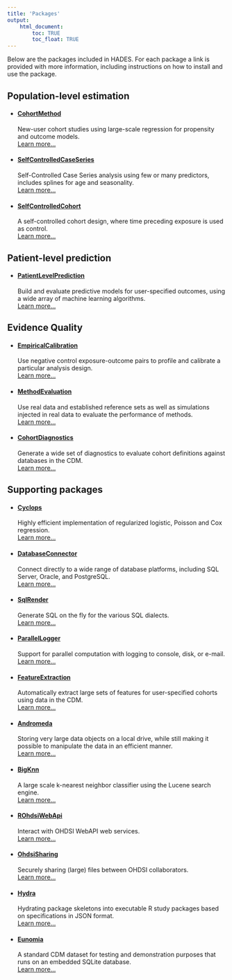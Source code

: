 ```yaml
---
title: 'Packages'
output: 
    html_document:
        toc: TRUE
        toc_float: TRUE
---
```


Below are the packages included in HADES. For each package a link is provided with more information, including instructions on how to install and use the package.

</ul>
<h2 id="pkg_header">Population-level estimation</h2>
<ul id="pkg">
<li><h4><i class="fas  fa-cube "></i> <a href="https://ohdsi.github.io/CohortMethod">CohortMethod</a></h4>New-user cohort studies using large-scale regression for propensity and outcome models.</br><a href="https://ohdsi.github.io/CohortMethod">Learn more...</a></li>
<li><h4><i class="fas  fa-cube "></i> <a href="https://ohdsi.github.io/SelfControlledCaseSeries">SelfControlledCaseSeries</a></h4>Self-Controlled Case Series analysis using few or many predictors, includes splines for age and seasonality.</br><a href="https://ohdsi.github.io/SelfControlledCaseSeries">Learn more...</a></li>
<li><h4><i class="fas  fa-cube "></i> <a href="https://ohdsi.github.io/SelfControlledCohort">SelfControlledCohort</a></h4>A self-controlled cohort design, where time preceding exposure is used as control.</br><a href="https://ohdsi.github.io/SelfControlledCohort">Learn more...</a></li>
</ul>
<h2 id="pkg_header">Patient-level prediction</h2>
<ul id="pkg">
<li><h4><i class="fas  fa-cube "></i> <a href="https://ohdsi.github.io/PatientLevelPrediction">PatientLevelPrediction</a></h4>Build and evaluate predictive models for user-specified outcomes, using a wide array of machine learning algorithms.</br><a href="https://ohdsi.github.io/PatientLevelPrediction">Learn more...</a></li>
</ul>
<h2 id="pkg_header">Evidence Quality</h2>
<ul id="pkg">
<li><h4><i class="fas  fa-cube "></i> <a href="https://ohdsi.github.io/EmpiricalCalibration">EmpiricalCalibration</a></h4>Use negative control exposure-outcome pairs to profile and calibrate a particular analysis design.</br><a href="https://ohdsi.github.io/EmpiricalCalibration">Learn more...</a></li>
<li><h4><i class="fas  fa-cube "></i> <a href="https://ohdsi.github.io/MethodEvaluation">MethodEvaluation</a></h4>Use real data and established reference sets as well as simulations injected in real data to evaluate the performance of methods.</br><a href="https://ohdsi.github.io/MethodEvaluation">Learn more...</a></li>
<li><h4><i class="fas  fa-cube "></i> <a href="https://ohdsi.github.io/CohortDiagnostics">CohortDiagnostics</a></h4>Generate a wide set of diagnostics to evaluate cohort definitions against databases in the CDM.</br><a href="https://ohdsi.github.io/CohortDiagnostics">Learn more...</a></li>
</ul>
<h2 id="pkg_header">Supporting packages</h2>
<ul id="pkg">
<li><h4><i class="fas  fa-cube "></i> <a href="https://ohdsi.github.io/Cyclops">Cyclops</a></h4>Highly efficient implementation of regularized logistic, Poisson and Cox regression.</br><a href="https://ohdsi.github.io/Cyclops">Learn more...</a></li>
<li><h4><i class="fas  fa-cube "></i> <a href="https://ohdsi.github.io/DatabaseConnector">DatabaseConnector</a></h4>Connect directly to a wide range of database platforms, including SQL Server, Oracle, and PostgreSQL.</br><a href="https://ohdsi.github.io/DatabaseConnector">Learn more...</a></li>
<li><h4><i class="fas  fa-cube "></i> <a href="https://ohdsi.github.io/SqlRender">SqlRender</a></h4>Generate SQL on the fly for the various SQL dialects.</br><a href="https://ohdsi.github.io/SqlRender">Learn more...</a></li>
<li><h4><i class="fas  fa-cube "></i> <a href="https://ohdsi.github.io/ParallelLogger">ParallelLogger</a></h4>Support for parallel computation with logging to console, disk, or e-mail.</br><a href="https://ohdsi.github.io/ParallelLogger">Learn more...</a></li>
<li><h4><i class="fas  fa-cube "></i> <a href="https://ohdsi.github.io/FeatureExtraction">FeatureExtraction</a></h4>Automatically extract large sets of features for user-specified cohorts using data in the CDM.</br><a href="https://ohdsi.github.io/FeatureExtraction">Learn more...</a></li>
<li><h4><i class="fas  fa-cube "></i> <a href="https://ohdsi.github.io/Andromeda">Andromeda</a></h4>Storing very large data objects on a local drive, while still making it possible to manipulate the data in an efficient manner.</br><a href="https://ohdsi.github.io/Andromeda">Learn more...</a></li>
<li><h4><i class="fas  fa-cube "></i> <a href="https://ohdsi.github.io/BigKnn">BigKnn</a></h4>A large scale k-nearest neighbor classifier using the Lucene search engine.</br><a href="https://ohdsi.github.io/BigKnn">Learn more...</a></li>
<li><h4><i class="fas  fa-cube "></i> <a href="https://ohdsi.github.io/ROhdsiWebApi">ROhdsiWebApi</a></h4>Interact with OHDSI WebAPI web services.</br><a href="https://ohdsi.github.io/ROhdsiWebApi">Learn more...</a></li>
<li><h4><i class="fas  fa-cube "></i> <a href="https://ohdsi.github.io/OhdsiSharing">OhdsiSharing</a></h4>Securely sharing (large) files between OHDSI collaborators.</br><a href="https://ohdsi.github.io/OhdsiSharing">Learn more...</a></li>
<li><h4><i class="fas  fa-cube "></i> <a href="https://ohdsi.github.io/Hydra">Hydra</a></h4>Hydrating package skeletons into executable R study packages based on specifications in JSON format.</br><a href="https://ohdsi.github.io/Hydra">Learn more...</a></li>
<li><h4><i class="fas  fa-cube "></i> <a href="https://ohdsi.github.io/Eunomia">Eunomia</a></h4>A standard CDM dataset for testing and demonstration purposes that runs on an embedded SQLite database.</br><a href="https://ohdsi.github.io/Eunomia">Learn more...</a></li>
</ul>
